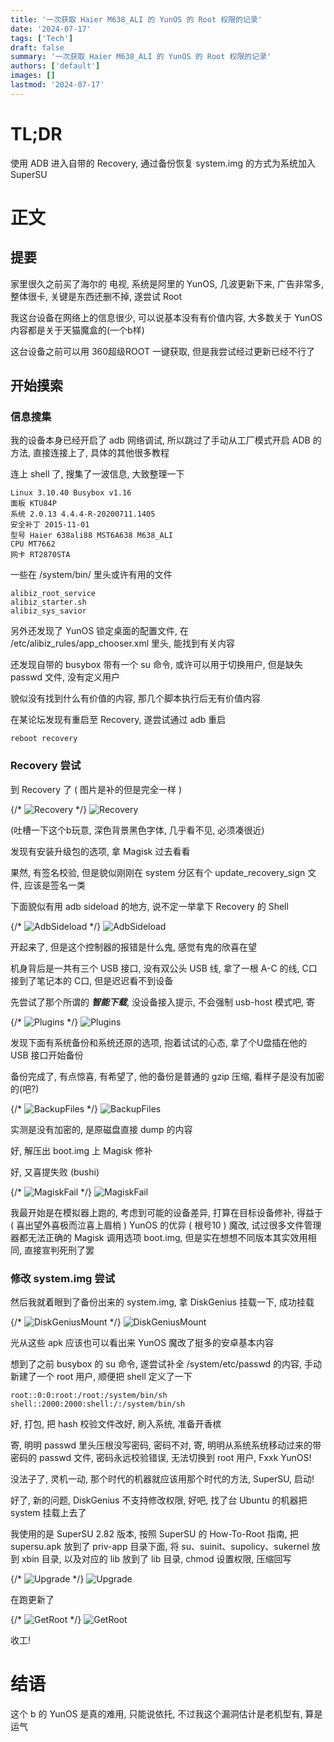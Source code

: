 ```yaml
---
title: '一次获取 Haier M638_ALI 的 YunOS 的 Root 权限的记录'
date: '2024-07-17'
tags: ['Tech']
draft: false
summary: '一次获取 Haier M638_ALI 的 YunOS 的 Root 权限的记录'
authors: ['default']
images: []
lastmod: '2024-07-17'
---
```


# TL;DR

使用 ADB 进入自带的 Recovery, 通过备份恢复 system.img 的方式为系统加入 SuperSU

# 正文

## 提要

家里很久之前买了海尔的 电视, 系统是阿里的 YunOS, 几波更新下来, 广告非常多, 整体很卡, 关键是东西还删不掉, 遂尝试 Root

我这台设备在网络上的信息很少, 可以说基本没有有价值内容, 大多数关于 YunOS 内容都是关于天猫魔盒的(一个b样)

这台设备之前可以用 360超级ROOT 一键获取, 但是我尝试经过更新已经不行了

## 开始摸索

### 信息搜集

我的设备本身已经开启了 adb 网络调试, 所以跳过了手动从工厂模式开启 ADB 的方法, 直接连接上了, 具体的其他很多教程

连上 shell 了, 搜集了一波信息, 大致整理一下

```
Linux 3.10.40 Busybox v1.16
面板 KTU84P
系统 2.0.13 4.4.4-R-20200711.1405
安全补丁 2015-11-01
型号 Haier 638ali88 MST6A638 M638_ALI
CPU MT7662
网卡 RT2870STA
```

一些在 /system/bin/ 里头或许有用的文件

```
alibiz_root_service
alibiz_starter.sh
alibiz_sys_savior
```

另外还发现了 YunOS 锁定桌面的配置文件, 在 /etc/alibiz_rules/app_chooser.xml 里头, 能找到有关内容

还发现自带的 busybox 带有一个 su 命令, 或许可以用于切换用户, 但是缺失 passwd 文件, 没有定义用户

貌似没有找到什么有价值的内容, 那几个脚本执行后无有价值内容

在某论坛发现有重启至 Recovery, 遂尝试通过 adb 重启

```
reboot recovery
```

### Recovery 尝试

到 Recovery 了 ( 图片是补的但是完全一样 )

{/* ![Recovery](/static/images/blog/202407/Get_Root_In_Hair_TV/Get_Root_In_Hair_TV_1.jpg) */}
![Recovery](https://img30.360buyimg.com/myjd/jfs/t20270717/249339/39/15452/71443/66977fffF1cb0e594/b604231a6ebc1c33.jpg)

(吐槽一下这个b玩意, 深色背景黑色字体, 几乎看不见, 必须凑很近)

发现有安装升级包的选项, 拿 Magisk 过去看看

果然, 有签名校验, 但是貌似刚刚在 system 分区有个 update_recovery_sign 文件, 应该是签名一类

下面貌似有用 adb sideload 的地方, 说不定一举拿下 Recovery 的 Shell

{/* ![AdbSideload](/static/images/blog/202407/Get_Root_In_Hair_TV/Get_Root_In_Hair_TV_2.jpg) */}
![AdbSideload](https://img20.360buyimg.com/myjd/jfs/t20270717/61892/18/25500/386217/66978306F4085e6cb/6098fce236680015.jpg)

开起来了, 但是这个控制器的报错是什么鬼, 感觉有鬼的欣喜在望

机身背后是一共有三个 USB 接口, 没有双公头 USB 线, 拿了一根 A-C 的线, C口接到了笔记本的 C口, 但是迟迟看不到设备

先尝试了那个所谓的 **_智能下载_**, 没设备接入提示, 不会强制 usb-host 模式吧, 寄

{/* ![Plugins](/static/images/blog/202407/Get_Root_In_Hair_TV/Get_Root_In_Hair_TV_3.jpg) */}
![Plugins](https://img30.360buyimg.com/myjd/jfs/t20270717/237098/4/19352/339603/6697830cFf1b4b288/3bfba6c387f662c8.jpg)

发现下面有系统备份和系统还原的选项, 抱着试试的心态, 拿了个U盘插在他的 USB 接口开始备份

备份完成了, 有点惊喜, 有希望了, 他的备份是普通的 gzip 压缩, 看样子是没有加密的(吧?)

{/* ![BackupFiles](/static/images/blog/202407/Get_Root_In_Hair_TV/Get_Root_In_Hair_TV_4.png) */}
![BackupFiles](https://img30.360buyimg.com/myjd/jfs/t20270717/226912/14/22395/31396/6697870dF4dcce007/4cec22ab2a850e48.png)

实测是没有加密的, 是原磁盘直接 dump 的内容

好, 解压出 boot.img 上 Magisk 修补

好, 又喜提失败 (bushi)

{/* ![MagiskFail](/static/images/blog/202407/Get_Root_In_Hair_TV/Get_Root_In_Hair_TV_5.png) */}
![MagiskFail](https://img30.360buyimg.com/myjd/jfs/t20270717/17703/12/21437/14010/66978730F01d7266b/7cc98afe42dec366.png)

我最开始是在模拟器上跑的, 考虑到可能的设备差异, 打算在目标设备修补, 得益于 ( 喜出望外喜极而泣喜上眉梢 ) YunOS 的优异 ( 根号10 ) 魔改, 试过很多文件管理器都无法正确的 Magisk 调用选项 boot.img, 但是实在想想不同版本其实效用相同,
直接宣判死刑了罢

### 修改 system.img 尝试

然后我就着眼到了备份出来的 system.img, 拿 DiskGenius 挂载一下, 成功挂载

{/* ![DiskGeniusMount](/static/images/blog/202407/Get_Root_In_Hair_TV/Get_Root_In_Hair_TV_6.png) */}
![DiskGeniusMount](https://img20.360buyimg.com/myjd/jfs/t20270717/174861/3/41455/83372/66978acdFedfc9538/5841d036b30eec1d.png)

光从这些 apk 应该也可以看出来 YunOS 魔改了挺多的安卓基本内容

想到了之前 busybox 的 su 命令, 遂尝试补全 /system/etc/passwd 的内容, 手动新建了一个 root 用户, 顺便把 shell 定义了一下

```
root::0:0:root:/root:/system/bin/sh
shell::2000:2000:shell:/:/system/bin/sh
```

好, 打包, 把 hash 校验文件改好, 刷入系统, 准备开香槟

寄, 明明 passwd 里头压根没写密码, 密码不对, 寄, 明明从系统系统移动过来的带密码的 passwd 文件, 密码永远校验错误, 无法切换到 root 用户, Fxxk YunOS!

没法子了, 灵机一动, 那个时代的机器就应该用那个时代的方法, SuperSU, 启动!

好了, 新的问题, DiskGenius 不支持修改权限, 好吧, 找了台 Ubuntu 的机器把 system 挂载上去了

我使用的是 SuperSU 2.82 版本, 按照 SuperSU 的 How-To-Root 指南, 把 supersu.apk 放到了 priv-app 目录下面, 将 su、suinit、supolicy、sukernel 放到 xbin 目录, 以及对应的 lib 放到了 lib 目录, chmod 设置权限, 压缩回写

{/* ![Upgrade](/static/images/blog/202407/Get_Root_In_Hair_TV/Get_Root_In_Hair_TV_7.png) */}
![Upgrade](https://img20.360buyimg.com/myjd/jfs/t20270717/232993/33/23415/155119/6697995dFebcf4784/622cb328c04155ad.jpg)

在跑更新了

{/* ![GetRoot](/static/images/blog/202407/Get_Root_In_Hair_TV/Get_Root_In_Hair_TV_8.png) */}
![GetRoot](https://img30.360buyimg.com/myjd/jfs/t20270717/226503/1/23005/27811/66979f58F1f05f3ef/c5a857c2b7095e93.png)

收工!

# 结语

这个 b 的 YunOS 是真的难用, 只能说依托, 不过我这个漏洞估计是老机型有, 算是运气
